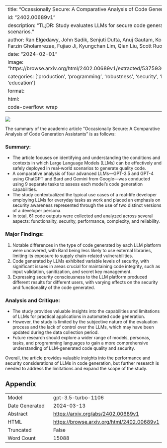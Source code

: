 
---
title: "Ocassionally Secure: A Comparative Analysis of Code Generation Assistants"
id: "2402.00689v1"
description: "TL;DR: Study evaluates LLMs for secure code generation in real-world scenarios."
author: Ran Elgedawy, John Sadik, Senjuti Dutta, Anuj Gautam, Konstantinos Georgiou, Farzin Gholamrezae, Fujiao Ji, Kyungchan Lim, Qian Liu, Scott Ruoti
date: "2024-02-01"
image: "https://browse.arxiv.org/html/2402.00689v1/extracted/5375936/images/flowchart.png"
categories: ['production', 'programming', 'robustness', 'security', 'hci', 'architectures', 'education']
format:
  html:
    code-overflow: wrap
---

![](https://browse.arxiv.org/html/2402.00689v1/extracted/5375936/images/flowchart.png)

The summary of the academic article "Occasionally Secure: A Comparative Analysis of Code Generation Assistants" is as follows:

### Summary:
- The article focuses on identifying and understanding the conditions and contexts in which Large Language Models (LLMs) can be effectively and safely deployed in real-world scenarios to generate quality code.
- A comparative analysis of four advanced LLMs—GPT-3.5 and GPT-4 using ChatGPT and Bard and Gemini from Google—was conducted using 9 separate tasks to assess each model’s code generation capabilities.
- The study contextualized the typical use cases of a real-life developer employing LLMs for everyday tasks as work and placed an emphasis on security awareness represented through the use of two distinct versions of a developer persona.
- In total, 61 code outputs were collected and analyzed across several aspects: functionality, security, performance, complexity, and reliability.

### Major Findings:
1. Notable differences in the type of code generated by each LLM platform were uncovered, with Bard being less likely to use external libraries, limiting its exposure to supply chain-related vulnerabilities.
2. Code generated by LLMs exhibited variable levels of security, with significant issues in areas crucial for maintaining code integrity, such as input validation, sanitization, and secret key management.
3. Expressing security consciousness to the LLM platform produced different results for different users, with varying effects on the security and functionality of the code generated.

### Analysis and Critique:
- The study provides valuable insights into the capabilities and limitations of LLMs for practical applications in automated code generation.
- However, the study is limited by the subjective nature of the evaluation process and the lack of control over the LLMs, which may have been updated during the data collection period.
- Future research should explore a wider range of models, personas, tasks, and programming languages to gain a more comprehensive understanding of LLM-generated code quality and security.

Overall, the article provides valuable insights into the performance and security considerations of LLMs in code generation, but further research is needed to address the limitations and expand the scope of the study.

## Appendix

|          |          |
|----------|----------|
| Model     | gpt-3.5-turbo-1106       |
| Date Generated     | 2024-03-13       |
| Abstract | [https://arxiv.org/abs/2402.00689v1](https://arxiv.org/abs/2402.00689v1)        |
| HTML     | [https://browse.arxiv.org/html/2402.00689v1](https://browse.arxiv.org/html/2402.00689v1)       |
| Truncated       | False       |
| Word Count       | 15088       |